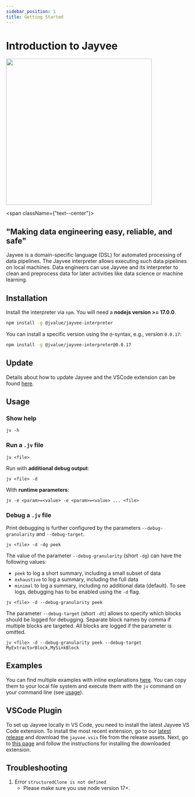 ```yaml
---
sidebar_position: 1
title: Getting Started
---
```


# Introduction to Jayvee


<div style={{ display: 'flex', flexDirection: 'row', flexWrap: 'none', alignItems: 'center'}}>
  <div>
    <img src={MascotImageUrl} width="400px" style={{ float: 'left' }} />
  </div>

  <span className={"text--center"}>
    <h2>"Making data engineering easy, reliable, and safe"</h2>
  </span>
</div>

Jayvee is a domain-specific language (DSL) for automated processing of data pipelines.
The Jayvee interpreter allows executing such data pipelines on local machines.
Data engineers can use Jayvee and its interpreter to clean and preprocess data for later activities like data science or machine learning.

## Installation

Install the interpreter via `npm`. You will need a **nodejs version >= 17.0.0**.

```bash
npm install -g @jvalue/jayvee-interpreter
```

You can install a specific version using the `@`-syntax, e.g., version `0.0.17`:

```bash
npm install -g @jvalue/jayvee-interpreter@0.0.17
```

## Update

Details about how to update Jayvee and the VSCode extension can be found [here](./update.md).

## Usage

### Show help

```console
jv -h
```

### Run a `.jv` file

```console
jv <file>
```

Run with **additional debug output**:

```console
jv <file> -d
```

With **runtime parameters**:

```console
jv -e <param>=<value> -e <param>=<value> ... <file>
```

### Debug a `.jv` file

Print debugging is further configured by the parameters `--debug-granularity` and `--debug-target`.

```console
jv <file> -d -dg peek
```

The value of the parameter `--debug-granularity` (short `-dg`) can have the following values:

- `peek` to log a short summary, including a small subset of data
- `exhaustive` to log a summary, including the full data
- `minimal` to log a summary, including no additional data (default).
  To see logs, debugging has to be enabled using the `-d` flag.

```console
jv <file> -d --debug-granularity peek
```

The parameter `--debug-target` (short `-dt`) allows to specify which blocks should be logged for debugging. Separate block names by comma if multiple blocks are targeted. All blocks are logged if the parameter is omitted.

```console
jv <file> -d --debug-granularity peek --debug-target MyExtractorBlock,MySinkBlock
```

## Examples

You can find multiple examples with inline explanations [here](../examples/README.mdx). You can copy them to your local file system and execute them with the `jv` command on your command line (see [usage](#usage)).

## VSCode Plugin

To set up Jayvee locally in VS Code, you need to install the latest Jayvee VS Code extension.
To install the most recent extension, go to our [latest release](https://github.com/jvalue/jayvee/releases/latest)
and download the `jayvee.vsix` file from the release assets.
Next, go to [this page](https://code.visualstudio.com/docs/editor/extension-marketplace#_install-from-a-vsix) and
follow the instructions for installing the downloaded extension.

## Troubleshooting

1. Error `structuredClone is not defined`
   - Please make sure you use node version 17+.
